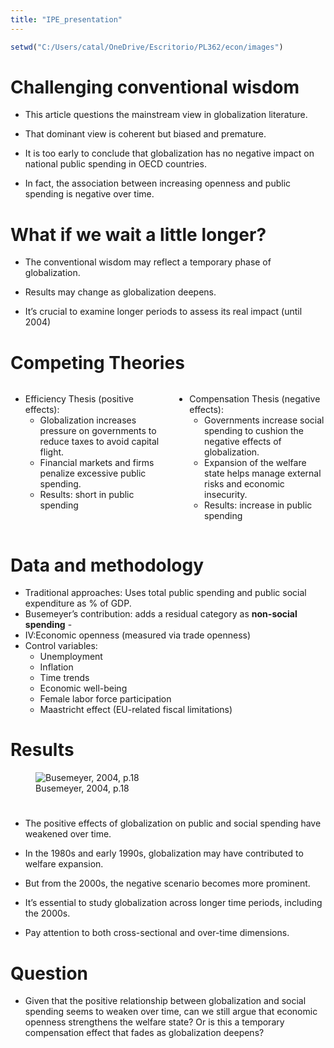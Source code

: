 ```yaml
---
title: "IPE_presentation"
---
```



```r
setwd("C:/Users/catal/OneDrive/Escritorio/PL362/econ/images")
```


# Challenging conventional wisdom {.smaller}

-   This article questions the mainstream view in globalization literature.

-   That dominant view is coherent but biased and premature.

-   It is too early to conclude that globalization has no negative impact on national public spending in OECD countries.

-   In fact, the association between increasing openness and public spending is negative over time.

# What if we wait a little longer? {.smaller}

-   The conventional wisdom may reflect a temporary phase of globalization.

-   Results may change as globalization deepens.

-   It's crucial to examine longer periods to assess its real impact (until 2004)

#  Competing Theories {.smaller}

::: columns
::: {.column width="50%"}

* Efficiency Thesis (positive effects):
  + Globalization increases pressure on governments to reduce taxes to avoid capital flight.
  + Financial markets and firms penalize excessive public spending.
  + Results: short in public spending

:::

:::{.column width="50%"}
* Compensation Thesis (negative effects):
  + Governments increase social spending to cushion the negative effects of globalization.
  + Expansion of the welfare state helps manage external risks and economic insecurity.
  + Results: increase in public spending
  
:::
::::

# Data and methodology {.smaller} 

-    Traditional approaches: Uses total public spending and public social expenditure as % of GDP.
-    Busemeyer's contribution: adds a residual category as **non-social spending** -
-    IV:Economic openness (measured via trade openness)
* Control variables:
   + Unemployment
   + Inflation
   + Time trends
   + Economic well-being
   + Female labor force participation
   + Maastricht effect (EU-related fiscal limitations)

# Results {.smaller}

![Busemeyer, 2004, p.18](C:/Users/catal/OneDrive/Escritorio/PL362/econ/images/table2.jpg){}

#

-   The positive effects of globalization on public and social spending have weakened over time.

-   In the 1980s and early 1990s, globalization may have contributed to welfare expansion.

-   But from the 2000s, the negative scenario becomes more prominent.

-   It's essential to study globalization across longer time periods, including the 2000s.

-   Pay attention to both cross-sectional and over-time dimensions.

# Question

-   Given that the positive relationship between globalization and social spending seems to weaken over time, can we still argue that economic openness strengthens the welfare state? Or is this a temporary compensation effect that fades as globalization deepens?


